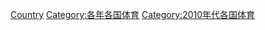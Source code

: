 {{Commons category|2014 in sports by country}}
{{Year by category
|m=2
|c=0
|d=1
|y=4
|cat=各國體育
|sortkey=2014
}}

[[Category:2014年體育|Country]]
[[Category:各年各国体育|Category:各年各国体育]]
[[Category:2010年代各国体育|Category:2010年代各国体育]]